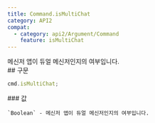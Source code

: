 ```yaml
---
title: Command.isMultiChat
category: API2
compat:
  - category: api2/Argument/Command
    feature: isMultiChat
---
```


<Section>
  메신저 앱이 듀얼 메신저인지의 여부입니다.
</Section>
<Section>
  ## 구문

  ~~~js
  cmd.isMultiChat;
  ~~~

  <Section>
    ### 값

    `Boolean` - 메신저 앱이 듀얼 메신저인지의 여부입니다.
  </Section>
</Section>